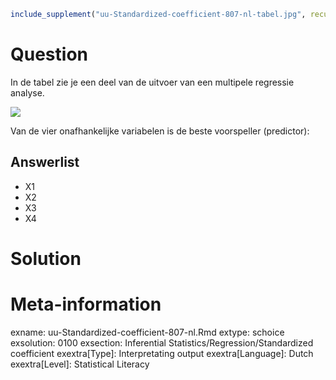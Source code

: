 ```{r, echo = FALSE, results = "hide"}
include_supplement("uu-Standardized-coefficient-807-nl-tabel.jpg", recursive = TRUE)
```



Question
========
In de tabel zie je een deel van de uitvoer van een multipele regressie analyse. 

![](uu-Standardized-coefficient-807-nl-tabel.jpg)

Van de vier onafhankelijke variabelen is de beste voorspeller (predictor):

Answerlist
----------
* X1
* X2
* X3
* X4


Solution
========



Meta-information
================
exname: uu-Standardized-coefficient-807-nl.Rmd
extype: schoice
exsolution: 0100
exsection: Inferential Statistics/Regression/Standardized coefficient
exextra[Type]: Interpretating output
exextra[Language]: Dutch
exextra[Level]: Statistical Literacy